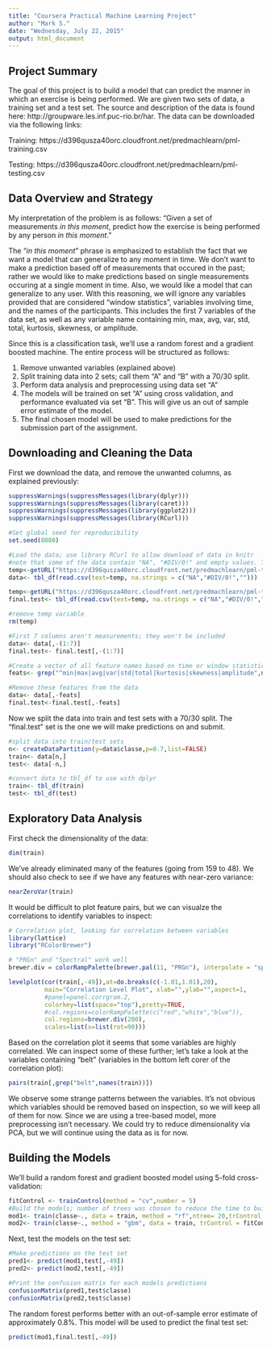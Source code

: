 ```yaml
---
title: "Coursera Practical Machine Learning Project"
author: "Mark S."
date: "Wednesday, July 22, 2015"
output: html_document
---
```


## Project Summary
The goal of this project is to build a model that can predict the manner in which an exercise is being performed. We are given two sets of data, a training set and a test set. The source and description of the data is found here: http://groupware.les.inf.puc-rio.br/har. The data can be downloaded via the following links:

Training: https://d396qusza40orc.cloudfront.net/predmachlearn/pml-training.csv

Testing: https://d396qusza40orc.cloudfront.net/predmachlearn/pml-testing.csv

## Data Overview and Strategy
My interpretation of the problem is as follows: "Given a set of measurements *in this moment*, predict how the exercise is being performed by any person *in this moment*."

The "*in this moment*" phrase is emphasized to establish the fact that we want a model that can generalize to any moment in time. We don't want to make a prediction based off of measurements that occured in the past; rather we would like to make predictions based on single measurements occuring at a single moment in time. Also, we would like a model that can generalize to any user. With this reasoning, we will ignore any variables provided that are considered "window statistics", variables involving time, and the names of the participants. This includes the first 7 variables of the data set, as well as any variable name containing min, max, avg, var, std, total, kurtosis, skewness, or amplitude.

Since this is a classification task, we'll use a random forest and a gradient boosted machine. The entire process will be structured as follows:

1. Remove unwanted variables (explained above)
2. Split training data into 2 sets; call them "A" and "B" with a 70/30 split.
3. Perform data analysis and preprocessing using data set "A"
4. The models will be trained on set "A" using cross validation, and performance evaluated via set "B". This will give us an out of sample error estimate of the model.
5. The final chosen model will be used to make predictions for the submission part of the assignment.

## Downloading and Cleaning the Data
First we download the data, and remove the unwanted columns, as explained previously:

```r
suppressWarnings(suppressMessages(library(dplyr)))
suppressWarnings(suppressMessages(library(caret)))
suppressWarnings(suppressMessages(library(ggplot2)))
suppressWarnings(suppressMessages(library(RCurl)))


```

```r
#Set global seed for reproducibility
set.seed(8080)

#Load the data; use library RCurl to allow download of data in knitr
#note that some of the data contain "NA", "#DIV/0!" and empty values. These will be considered "NA"
temp<-getURL("https://d396qusza40orc.cloudfront.net/predmachlearn/pml-training.csv",ssl.verifypeer=0L,followlocation=1L)
data<- tbl_df(read.csv(text=temp, na.strings = c("NA","#DIV/0!","")))

temp<-getURL("https://d396qusza40orc.cloudfront.net/predmachlearn/pml-testing.csv",ssl.verifypeer=0L,followlocation=1L)
final.test<- tbl_df(read.csv(text=temp, na.strings = c("NA","#DIV/0!","")))

#remove temp variable
rm(temp)

#First 7 columns aren't measurements; they won't be included
data<- data[,-(1:7)]
final.test<- final.test[,-(1:7)]

#Create a vector of all feature names based on time or window statistics
feats<- grep("^min|max|avg|var|std|total|kurtosis|skewness|amplitude",names(data))

#Remove these features from the data
data<- data[,-feats]
final.test<-final.test[,-feats]
```

Now we split the data into train and test sets with a 70/30 split.  The "final.test" set is the one we will make predictions on and submit.

```r
#split data into train/test sets
n<- createDataPartition(y=data$classe,p=0.7,list=FALSE)
train<- data[n,]
test<- data[-n,]

#convert data to tbl_df to use with dplyr
train<- tbl_df(train)
test<- tbl_df(test)

```

## Exploratory Data Analysis
First check the dimensionality of the data:

```r
dim(train)
```

We've already eliminated many of the features (going from 159 to 48). We should also check to see if we have any features with near-zero variance:
```r
nearZeroVar(train)
```

It would be difficult to plot feature pairs, but we can visualze the correlations to identify variables to inspect:
```r
# Correlation plot, looking for correlation between variables
library(lattice)
library("RColorBrewer")

# "PRGn" and "Spectral" work well
brewer.div = colorRampPalette(brewer.pal(11, "PRGn"), interpolate = "spline")

levelplot(cor(train[,-49]),at=do.breaks(c(-1.01,1.01),20),
          main="Correlation Level Plot", xlab="",ylab="",aspect=1,
          #panel=panel.corrgram.2,
          colorkey=list(space="top"),pretty=TRUE, 
          #col.regions=colorRampPalette(c("red","white","blue")),
          col.regions=brewer.div(200),
          scales=list(x=list(rot=90)))
```

Based on the correlation plot it seems that some variables are highly correlated. We can inspect some of these further; let's take a look at the variables containing "belt" (variables in the bottom left corer of the correlation plot):

```r
pairs(train[,grep("belt",names(train))])
```

We observe some strange patterns between the variables. It's not obvious which variables should be removed based on inspection, so we will keep all of them for now. Since we are using a tree-based model, more preprocessing isn't necessary. We could try to reduce dimensionality via PCA, but we will continue using the data as is for now.

## Building the Models
We'll build a random forest and gradient boosted model using 5-fold cross-validation:

```r

fitControl <- trainControl(method = "cv",number = 5)
#Build the models; number of trees was chosen to reduce the time to build the models
mod1<- train(classe~., data = train, method = "rf",ntree= 20,trControl = fitControl, allowParallel=TRUE)
mod2<- train(classe~., method = "gbm", data = train, trControl = fitControl, tuneGrid = expand.grid(n.trees=20, interaction.depth=2, shrinkage=0.1), verbose = FALSE)
```

Next, test the models on the test set:

```r
#Make predictions on the test set
pred1<- predict(mod1,test[,-49])
pred2<- predict(mod2,test[,-49])

#Print the confusion matrix for each models predictions
confusionMatrix(pred1,test$classe)
confusionMatrix(pred2,test$classe)
```

The random forest performs better with an out-of-sample error estimate of approximately 0.8%. This model will be used to predict the final test set:

```r
predict(mod1,final.test[,-49])
```
